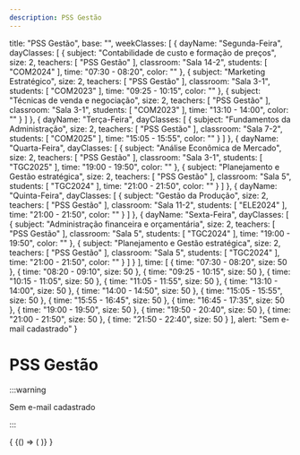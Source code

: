 ```yaml
---
description: PSS Gestão
---
```

  title: "PSS Gestão",
  base: "",
  weekClasses: [
    {
      dayName: "Segunda-Feira",
      dayClasses: [
        {
          subject: "Contabilidade de custo e formação de preços",
          size: 2,
          teachers: [
            "PSS Gestão"
          ],
          classroom: "Sala 14-2",
          students: [
            "COM2024"
          ],
          time: "07:30 - 08:20",
          color: ""
        },
        {
          subject: "Marketing Estratégico",
          size: 2,
          teachers: [
            "PSS Gestão"
          ],
          classroom: "Sala 3-1",
          students: [
            "COM2023"
          ],
          time: "09:25 - 10:15",
          color: ""
        },
        {
          subject: "Técnicas de venda e negociação",
          size: 2,
          teachers: [
            "PSS Gestão"
          ],
          classroom: "Sala 3-1",
          students: [
            "COM2023"
          ],
          time: "13:10 - 14:00",
          color: ""
        }
      ]
    },
    {
      dayName: "Terça-Feira",
      dayClasses: [
        {
          subject: "Fundamentos da Administração",
          size: 2,
          teachers: [
            "PSS Gestão"
          ],
          classroom: "Sala 7-2",
          students: [
            "COM2025"
          ],
          time: "15:05 - 15:55",
          color: ""
        }
      ]
    },
    {
      dayName: "Quarta-Feira",
      dayClasses: [
        {
          subject: "Análise Econômica de Mercado",
          size: 2,
          teachers: [
            "PSS Gestão"
          ],
          classroom: "Sala 3-1",
          students: [
            "TGC2025"
          ],
          time: "19:00 - 19:50",
          color: ""
        },
        {
          subject: "Planejamento e Gestão estratégica",
          size: 2,
          teachers: [
            "PSS Gestão"
          ],
          classroom: "Sala 5",
          students: [
            "TGC2024"
          ],
          time: "21:00 - 21:50",
          color: ""
        }
      ]
    },
    {
      dayName: "Quinta-Feira",
      dayClasses: [
        {
          subject: "Gestão da Produção",
          size: 2,
          teachers: [
            "PSS Gestão"
          ],
          classroom: "Sala 11-2",
          students: [
            "ELE2024"
          ],
          time: "21:00 - 21:50",
          color: ""
        }
      ]
    },
    {
      dayName: "Sexta-Feira",
      dayClasses: [
        {
          subject: "Administração financeira e orçamentária",
          size: 2,
          teachers: [
            "PSS Gestão"
          ],
          classroom: "Sala 5",
          students: [
            "TGC2024"
          ],
          time: "19:00 - 19:50",
          color: ""
        },
        {
          subject: "Planejamento e Gestão estratégica",
          size: 2,
          teachers: [
            "PSS Gestão"
          ],
          classroom: "Sala 5",
          students: [
            "TGC2024"
          ],
          time: "21:00 - 21:50",
          color: ""
        }
      ]
    }
  ],
  time: [
    {
      time: "07:30 - 08:20",
      size: 50
    },
    {
      time: "08:20 - 09:10",
      size: 50
    },
    {
      time: "09:25 - 10:15",
      size: 50
    },
    {
      time: "10:15 - 11:05",
      size: 50
    },
    {
      time: "11:05 - 11:55",
      size: 50
    },
    {
      time: "13:10 - 14:00",
      size: 50
    },
    {
      time: "14:00 - 14:50",
      size: 50
    },
    {
      time: "15:05 - 15:55",
      size: 50
    },
    {
      time: "15:55 - 16:45",
      size: 50
    },
    {
      time: "16:45 - 17:35",
      size: 50
    },
    {
      time: "19:00 - 19:50",
      size: 50
    },
    {
      time: "19:50 - 20:40",
      size: 50
    },
    {
      time: "21:00 - 21:50",
      size: 50
    },
    {
      time: "21:50 - 22:40",
      size: 50
    }
  ],
  alert: "Sem e-mail cadastrado"
}

# PSS Gestão

:::warning

Sem e-mail cadastrado

:::


<div>
  {
    <BrowserOnly>
      {() => (
        <Grid
          title={data.title}
          weekClasses={data.weekClasses}
          time={data.time}
        />
      )}
    </BrowserOnly>
  }
</div>
